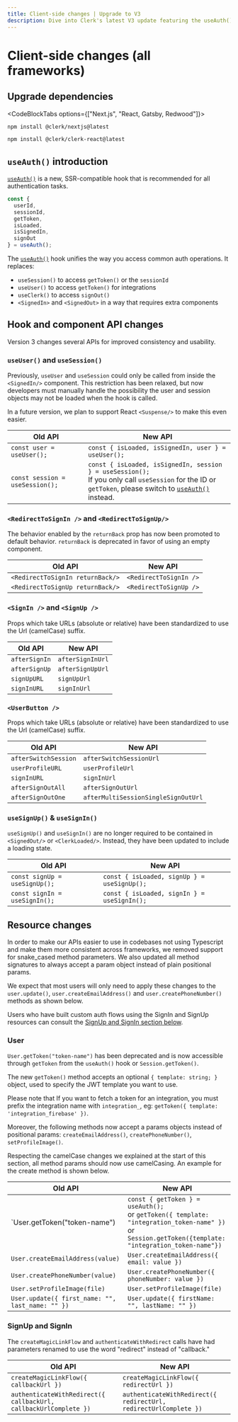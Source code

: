 ```yaml
---
title: Client-side changes | Upgrade to V3
description: Dive into Clerk's latest V3 update featuring the useAuth() hook, improved API consistency, and streamlined user methods.
---
```


# Client-side changes (all frameworks)

## Upgrade dependencies

<CodeBlockTabs options={["Next.js", "React, Gatsby, Redwood"]}>
```sh filename="terminal"
npm install @clerk/nextjs@latest
```

```sh filename="terminal"
npm install @clerk/clerk-react@latest
```
</CodeBlockTabs>

## `useAuth()` introduction

[`useAuth()`][use-auth] is a new, SSR-compatible hook that is recommended for all authentication tasks.

```jsx
const {
  userId,
  sessionId,
  getToken,
  isLoaded,
  isSignedIn,
  signOut
} = useAuth();
```

The [`useAuth()`][use-auth] hook unifies the way you access common auth operations. It replaces:

- `useSession()` to access `getToken()` or the `sessionId`
- `useUser()` to access `getToken()` for integrations
- `useClerk()` to access `signOut()`
- `<SignedIn>` and `<SignedOut>` in a way that requires extra components

## Hook and component API changes

Version 3 changes several APIs for improved consistency and usability.

### `useUser()` and `useSession()`

Previously, `useUser` and `useSession` could only be called from inside the `<SignedIn/>` component. This restriction has been relaxed, but now developers must manually handle the possibility the user and session objects may not be loaded when the hook is called.

In a future version, we plan to support React `<Suspense/>` to make this even easier.

| Old API | New API |
| --- | --- |
| `const user = useUser();` | `const { isLoaded, isSignedIn, user } = useUser();` |
| `const session = useSession();` | `const { isLoaded, isSignedIn, session } = useSession();` <br />If you only call `useSession` for the ID or `getToken`, please switch to [`useAuth()`][use-auth] instead. |

### `<RedirectToSignIn />` and `<RedirectToSignUp/>`

The behavior enabled by the `returnBack` prop has now been promoted to default behavior. `returnBack` is deprecated in favor of using an empty component.

| Old API | New API |
| --- | --- |
| `<RedirectToSignIn returnBack/>` | `<RedirectToSignIn />` |
| `<RedirectToSignUp returnBack/>` | `<RedirectToSignUp />` |

### `<SignIn />` and `<SignUp />`

Props which take URLs (absolute or relative) have been standardized to use the Url (camelCase) suffix.

| Old API | New API |
| --- | --- |
| `afterSignIn` | `afterSignInUrl` |
| `afterSignUp` | `afterSignUpUrl` |
| `signUpURL` | `signUpUrl` |
| `signInURL` | `signInUrl` |

### `<UserButton />`

Props which take URLs (absolute or relative) have been standardized to use the Url (camelCase) suffix.

| Old API | New API |
| --- | --- |
| `afterSwitchSession` | `afterSwitchSessionUrl` |
| `userProfileURL` | `userProfileUrl` |
| `signInURL` | `signInUrl` |
| `afterSignOutAll` | `afterSignOutUrl` |
| `afterSignOutOne` | `afterMultiSessionSingleSignOutUrl` |

### `useSignUp()` & `useSignIn()`

`useSignUp()` and `useSignIn()` are no longer required to be contained in `<SignedOut/>` or `<ClerkLoaded/>`. Instead, they have been updated to include a loading state.

| Old API | New API |
| --- | --- |
| `const signUp = useSignUp();` | `const { isLoaded, signUp } = useSignUp();` |
| `const signIn = useSignIn();` | `const { isLoaded, signIn } = useSignIn();` |

## Resource changes

In order to make our APIs easier to use in codebases not using Typescript and make them more consistent across frameworks, we removed support for snake_cased method parameters. We also updated all method signatures to always accept a param object instead of plain positional params.

We expect that most users will only need to apply these changes to the `user.update()`, `user.createEmailAddress()` and `user.createPhoneNumber()` methods as shown below.

Users who have built custom auth flows using the SignIn and SignUp resources can consult the [SignUp and SignIn section below](#sign-up-and-sign-in).

### User

`User.getToken("token-name")` has been deprecated and is now accessible through `getToken` from the `useAuth()` hook or `Session.getToken()`.

The new `getToken()` method accepts an optional `{ template: string; }` object, used to specify the JWT template you want to use.

Please note that If you want to fetch a token for an integration, you must prefix the integration name with `integration_`, eg: `getToken({ template: 'integration_firebase' })`.

Moreover, the following methods now accept a params objects instead of positional params: `createEmailAddress()`, `createPhoneNumber()`, `setProfileImage()`.

Respecting the camelCase changes we explained at the start of this section, all method params should now use camelCasing. An example for the create method is shown below.

| Old API | New API |
| --- | --- |
| `User.getToken("token-name") | `const { getToken } = useAuth();` <br />or `getToken({ template: "integration_token-name" })` <br />or `Session.getToken({template: "integration_token-name"})` |
| `User.createEmailAddress(value)` | `User.createEmailAddress({ email: value })` |
| `User.createPhoneNumber(value)` | `User.createPhoneNumber({ phoneNumber: value })` |
| `User.setProfileImage(file)` | `User.setProfileImage(file)` |
| `User.update({ first_name: "", last_name: "" })` | `User.update({ firstName: "", lastName: "" })` |

### SignUp and SignIn

The `createMagicLinkFlow` and `authenticateWithRedirect` calls have had parameters renamed to use the word "redirect" instead of "callback."

| Old API | New API |
| --- | --- |
| `createMagicLinkFlow({ callbackUrl })` | `createMagicLinkFlow({ redirectUrl })` |
| `authenticateWithRedirect({ callbackUrl, callbackUrlComplete })` | `authenticateWithRedirect({ redirectUrl, redirectUrlComplete })` |

[use-auth]: /docs/references/react/use-auth#use-auth